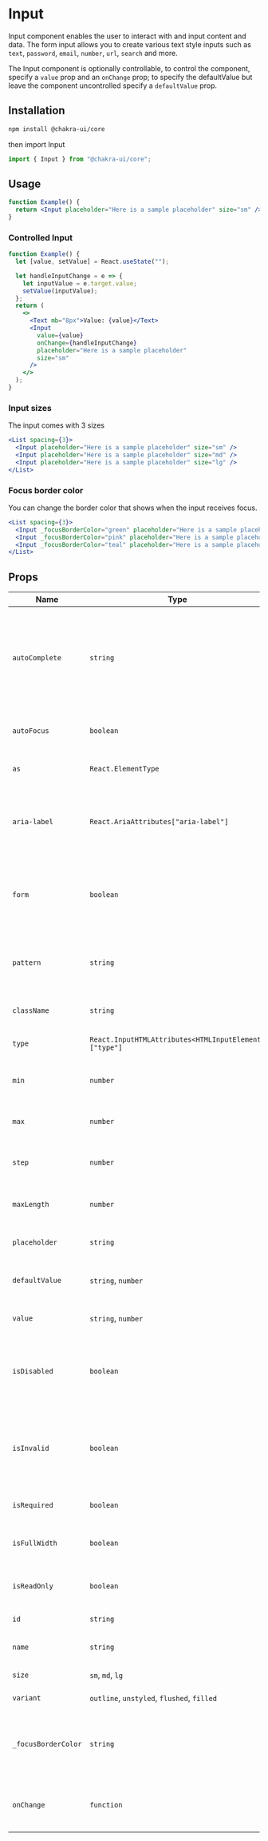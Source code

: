 # Input

Input component enables the user to interact with and input content and data.
The form input allows you to create various text style inputs such as `text`,
`password`, `email`, `number`, `url`, `search` and more.

The Input component is optionally controllable, to control the component,
specify a `value` prop and an `onChange` prop; to specify the defaultValue but
leave the component uncontrolled specify a `defaultValue` prop.

## Installation

```bash
npm install @chakra-ui/core
```

then import Input

```js
import { Input } from "@chakra-ui/core";
```

## Usage

```jsx
function Example() {
  return <Input placeholder="Here is a sample placeholder" size="sm" />;
}
```

### Controlled Input

```jsx
function Example() {
  let [value, setValue] = React.useState("");

  let handleInputChange = e => {
    let inputValue = e.target.value;
    setValue(inputValue);
  };
  return (
    <>
      <Text mb="8px">Value: {value}</Text>
      <Input
        value={value}
        onChange={handleInputChange}
        placeholder="Here is a sample placeholder"
        size="sm"
      />
    </>
  );
}
```

### Input sizes

The input comes with 3 sizes

```jsx
<List spacing={3}>
  <Input placeholder="Here is a sample placeholder" size="sm" />
  <Input placeholder="Here is a sample placeholder" size="md" />
  <Input placeholder="Here is a sample placeholder" size="lg" />
</List>
```

### Focus border color

You can change the border color that shows when the input receives focus.

```jsx
<List spacing={3}>
  <Input _focusBorderColor="green" placeholder="Here is a sample placeholder" />
  <Input _focusBorderColor="pink" placeholder="Here is a sample placeholder" />
  <Input _focusBorderColor="teal" placeholder="Here is a sample placeholder" />
</List>
```

## Props

| Name                | Type                                                  | Default   | Description                                                                                                                                                                                                                          |
| ------------------- | ----------------------------------------------------- | --------- | ------------------------------------------------------------------------------------------------------------------------------------------------------------------------------------------------------------------------------------ |
| `autoComplete`      | `string`                                              |           | The standard HTML input autocomplete attribute. This prop helps users to fill forms faster, especially on mobile devices. [See the specification](https://html.spec.whatwg.org/multipage/form-control-infrastructure.html#autofill). |
| `autoFocus`         | `boolean`                                             | `false`   | If `true`, the `input` element will be focused during the first mount.                                                                                                                                                               |
| `as`                | `React.ElementType`                                   |           | The component to use in place of `input`.                                                                                                                                                                                            |
| `aria-label`        | `React.AriaAttributes["aria-label"]`                  |           | Accessibility label to use, in scenarios where the input as no visible label. A11y: It's usefult for screen readers                                                                                                                  |
| `form`              | `boolean`                                             | `false`   | Standard HTML input form attribute. This is useful if the input cannot be included directly inside a form.                                                                                                                           |
| `pattern`           | `string`                                              |           | Standard HTML `input` pattern attribute, used for validating using a regular expression.                                                                                                                                             |
| `className`         | `string`                                              |           | The CSS class name of the `input` element.                                                                                                                                                                                           |
| `type`              | `React.InputHTMLAttributes<HTMLInputElement>["type"]` | `text`    | The type attribute of the `input` element.                                                                                                                                                                                           |
| `min`               | `number`                                              |           | Standard `input` min attribute, to be used with `type="number"`                                                                                                                                                                      |
| `max`               | `number`                                              |           | Standard `input` max attribute, to be used with `type="number"`                                                                                                                                                                      |
| `step`              | `number`                                              |           | Standard `input` step attribute, to be used with `type="number"`                                                                                                                                                                     |
| `maxLength`         | `number`                                              |           | Set the maximum length that the entered text can be.                                                                                                                                                                                 |
| `placeholder`       | `string`                                              |           | Text to display in the input if the `input` is empty.                                                                                                                                                                                |
| `defaultValue`      | `string`, `number`                                    |           | Initial value of the input, for uncontrolled usage.                                                                                                                                                                                  |
| `value`             | `string`, `number`                                    |           | The value of the input, for controlled usage.                                                                                                                                                                                        |
| `isDisabled`        | `boolean`                                             | `false`   | If `true`, the input will be disabled. This sets `aria-disabled=true` and you can style this state by passing `_disabled` prop.                                                                                                      |
| `isInvalid`         | `boolean`                                             | `false`   | If `true`, the `input` will indicate an error. This sets `aria-invalid=true` and you can style this state by passing `_invalid` prop.                                                                                                |
| `isRequired`        | `boolean`                                             | `false`   | If `true`, the input element will be required.                                                                                                                                                                                       |
| `isFullWidth`       | `boolean`                                             | `false`   | If `true`, the input element will span the full width of it's parent.                                                                                                                                                                |
| `isReadOnly`        | `boolean`                                             | `false`   | If `true`, prevents the value of the input from being edited.                                                                                                                                                                        |
| `id`                | `string`                                              |           | The id of the `input` element.                                                                                                                                                                                                       |
| `name`              | `string`                                              |           | The name attribute of the `input` element.                                                                                                                                                                                           |
| `size`              | `sm`, `md`, `lg`                                      | `md`      | The visual size of the `input` element.                                                                                                                                                                                              |
| `variant`           | `outline`, `unstyled`, `flushed`, `filled`            | `outline` | The variant of the input style to use.                                                                                                                                                                                               |
| `_focusBorderColor` | `string`                                              |           | The border color when the input is focused. Use color keys in `theme.colors` e.g `_focusBorderColor = "blue"`                                                                                                                        |
| `onChange`          | `function`                                            |           | Function called when the value of the `input` changes, for controlled usage.                                                                                                                                                         |
